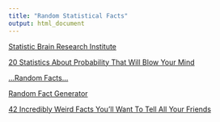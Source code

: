 ```yaml
---
title: "Random Statistical Facts"
output: html_document
---
```


[Statistic Brain Research Institute](https://www.statisticbrain.com/fun-facts/)

[20 Statistics About Probability That Will Blow Your Mind](http://www.cracked.com/pictofacts-438-20-crazy-statistics-that-seem-impossible-at-first-glance/)

[...Random Facts...](https://www.cs.cmu.edu/~bingbin/)

[Random Fact Generator](http://randomfactgenerator.net/)

[42 Incredibly Weird Facts You'll Want To Tell All Your Friends](https://www.buzzfeed.com/tomphillips/42-incredibly-weird-facts-youll-want-to-tell-people-down-the)
